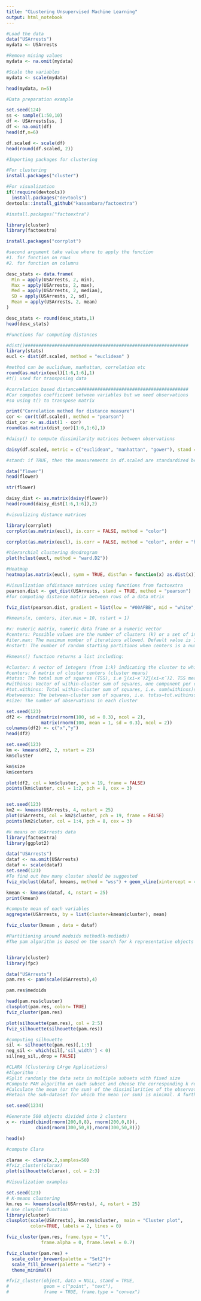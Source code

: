 ```yaml
---
title: "CLustering Unsupervised Machine Learning"
output: html_notebook
---
```


```r
#Load the data
data("USArrests")
mydata <- USArrests

#Remove mising values
mydata <- na.omit(mydata)

#Scale the variables
mydata <- scale(mydata)

head(mydata, n=5)
```
```r
#Data preparation example

set.seed(124)
ss <- sample(1:50,10)
df <- USArrests[ss, ]
df <- na.omit(df)
head(df,n=6)

df.scaled <- scale(df)
head(round(df.scaled, 2))
```


```r
#Importing packages for clustering

#For clustering
install.packages("cluster")

#For visualization
if(!require(devtools))
  install.packages("devtools")
devtools::install_github("kassambara/factoextra")

#install.packages("factoextra")

library(cluster)
library(factoextra)

install.packages("corrplot")
```

```r
#second argument take value where to apply the function 
#1. for function on rows
#2. for function on columns

desc_stats <- data.frame(
  Min = apply(USArrests, 2, min),
  Max = apply(USArrests, 2, max),
  Med = apply(USArrests, 2, median),
  SD = apply(USArrests, 2, sd),
  Mean = apply(USArrests, 2, mean)
)

desc_stats <- round(desc_stats,1)
head(desc_stats)
```

```r
#Functions for computing distances

#dist()#############################################################
library(stats)
eucl <- dist(df.scaled, method = "euclidean" )

#method can be euclidean, manhattan, correlation etc
round(as.matrix(eucl)[1:6,1:6],1)
#t() used for transposing data

#correlation based distance#########################################
#Cor computes coefficient between variables but we need observations 
#so using t() to transpose matrix

print("Correlation method for distance measure")
cor <- cor(t(df.scaled), method = "pearson")
dist_cor <- as.dist(1 - cor)
round(as.matrix(dist_cor)[1:6,1:6],1)

#daisy() to compute dissimilarity matrices between observations 

daisy(df.scaled, metric = c("euclidean", "manhattan", "gower"), stand = FALSE)

#stand: if TRUE, then the measurements in df.scaled are standardized before calculating the dissimilarities. Measurements are standardized for each variable (column), by subtracting the variable’s mean value and dividing by the variable’s mean absolute deviation

data("flower")
head(flower)

str(flower)

daisy_dist <- as.matrix(daisy(flower))
head(round(daisy_dist[1:6,1:6]),2)

#visualizing distance matrices

library(corrplot)
corrplot(as.matrix(eucl), is.corr = FALSE, method = "color")

corrplot(as.matrix(eucl), is.corr = FALSE, method = "color", order = "hclust", type = "upper")

#hierarchial clustering dendrogram 
plot(hclust(eucl, method = "ward.D2"))

#Heatmap
heatmap(as.matrix(eucl), symm = TRUE, distfun = function(x) as.dist(x))
```

```r
#Visualization ofdistance matrices using functions from factoextra
pearson.dist <- get_dist(USArrests, stand = TRUE, method = "pearson")
#for computing distance matrix between rows of a data mtrix 

fviz_dist(pearson.dist, gradient = list(low = "#00AFBB", mid = "white", high = "#FC4E07"))

```

```r
#kmeans(x, centers, iter.max = 10, nstart = 1)

#x: numeric matrix, numeric data frame or a numeric vector
#centers: Possible values are the number of clusters (k) or a set of initial (distinct) cluster centers. If a number, a random set of (distinct) rows in x is chosen as the initial centers.
#iter.max: The maximum number of iterations allowed. Default value is 10.
#nstart: The number of random starting partitions when centers is a number. Trying nstart > 1 is often recommended.

#kmeans() function returns a list including:

#cluster: A vector of integers (from 1:k) indicating the cluster to which each point is allocated
#centers: A matrix of cluster centers (cluster means)
#totss: The total sum of squares (TSS), i.e ∑(xi−x¯)2∑(xi−x¯)2. TSS measures the total variance in the data.
#withinss: Vector of within-cluster sum of squares, one component per cluster
#tot.withinss: Total within-cluster sum of squares, i.e. sum(withinss)sum(withinss)
#betweenss: The between-cluster sum of squares, i.e. totss−tot.withinsstotss−tot.withinss
#size: The number of observations in each cluster

set.seed(123)
df2 <- rbind(matrix(rnorm(100, sd = 0.3), ncol = 2),
             matrix(rnorm(100, mean = 1, sd = 0.3), ncol = 2))
colnames(df2) <- c("x","y")
head(df2)

set.seed(123)
km <- kmeans(df2, 2, nstart = 25)
km$cluster

km$size
km$centers

plot(df2, col = km$cluster, pch = 19, frame = FALSE)
points(km$cluster, col = 1:2, pch = 8, cex = 3)


set.seed(123)
km2 <- kmeans(USArrests, 4, nstart = 25)
plot(USArrests, col = km2$cluster, pch = 19, frame = FALSE)
points(km2$cluter, col = 1:4, pch = 8, cex = 3)
```
```r
#k means on USArrests data
library(factoextra)
library(ggplot2)

data("USArrests")
dataf <- na.omit(USArrests)
dataf <- scale(dataf)
set.seed(123)
#To find out how many cluster should be suggested 
fviz_nbclust(dataf, kmeans, method = "wss") + geom_vline(xintercept = 4, linetype = 2)

kmean <- kmeans(dataf, 4, nstart = 25)
print(kmean)

#compute mean of each variables
aggregate(USArrests, by = list(cluster=kmean$cluster), mean)

fviz_cluster(kmean , data = dataf)
```

```r
#Partitioning around medoids method(k-mediods)
#The pam algorithm is based on the search for k representative objects or medoids among the observations of the dataset. These observations should represent the structure of the data. After finding a set of k medoids, k clusters are constructed by assigning each observation to the nearest medoid. The goal is to find k representative objects which minimize the sum of the dissimilarities of the observations to their closest representative object.


library(cluster)
library(fpc)

data("USArrests")
pam.res <- pam(scale(USArrests),4)

pam.res$medoids

head(pam.res$cluster)
clusplot(pam.res, color= TRUE)
fviz_cluster(pam.res)

plot(silhouette(pam.res), col = 2:5)
fviz_silhouette(silhouette(pam.res))

#computing silhouette
sil <- silhouette(pam.res)[,1:3]
neg_sil <- which(sil[,'sil_width'] < 0)
sil[neg_sil,,drop = FALSE]
```


```r
#CLARA (Clustering LArge Applications)
#Algorithm : 
#Split randomly the data sets in multiple subsets with fixed size
#Compute PAM algorithm on each subset and choose the corresponding k representative objects (medoids). Assign each observation of the entire dataset to the nearest medoid.
#Calculate the mean (or the sum) of the dissimilarities of the observations to their closest medoid. This is used as a measure of the goodness of the clustering.
#Retain the sub-dataset for which the mean (or sum) is minimal. A further analysis is carried out on the final partition.

set.seed(1234)

#Generate 500 objects divided into 2 clusters
x <- rbind(cbind(rnorm(200,0,8), rnorm(200,0,8)),
           cbind(rnorm(300,50,8),rnorm(300,50,8)))

head(x)

#compute Clara

clarax <- clara(x,2,samples=50)
#fviz_cluster(clarax)
plot(silhouette(clarax), col = 2:3)
```

```r
#Visualization examples

set.seed(123)
# K-means clustering
km.res <- kmeans(scale(USArrests), 4, nstart = 25)
# Use clusplot function
library(cluster)
clusplot(scale(USArrests), km.res$cluster,  main = "Cluster plot",
         color=TRUE, labels = 2, lines = 0)

fviz_cluster(pam.res, frame.type = "t",
             frame.alpha = 0, frame.level = 0.7)

fviz_cluster(pam.res) + 
  scale_color_brewer(palette = "Set2")+
  scale_fill_brewer(palette = "Set2") +
  theme_minimal()

#fviz_cluster(object, data = NULL, stand = TRUE,
#             geom = c("point", "text"), 
#             frame = TRUE, frame.type = "convex")
```

